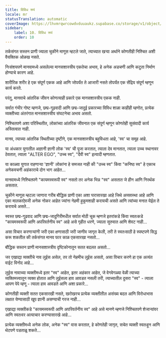 ```yaml
---
title: विविध रूपं
locale: mr
statusTranslation: automatic
coverImage: https://lhvmrqwrcowdvduuaukz.supabase.co/storage/v1/object/public/strapi-uploads/small_cover-tratado-de-psicologia-revolucionaria.webp-5e15e1cec4e0ebebcde5d7fc7565d8fd.webp
sidebar:
    label: 10. विविध रूपं
    order: 10
---
```

तर्कसंगत सस्तन प्राणी ज्याला चुकीने माणूस म्हटले जाते, त्याच्यात खऱ्या अर्थाने कोणतीही निश्चित अशी वैयक्तिक ओळख नसते.

निःसंशयपणे मानवामध्ये असलेल्या मानसशास्त्रीय एकतेचा अभाव, हे अनेक अडचणी आणि कटुता निर्माण होण्याचे कारण आहे.

शारीरिक शरीर हे एक संपूर्ण एकक आहे आणि जोपर्यंत ते आजारी नसते तोपर्यंत एक सेंद्रिय संपूर्ण म्हणून कार्य करते.

परंतु, मानवाचे आंतरिक जीवन कोणत्याही प्रकारे एक मानसशास्त्रीय एकक नाही.

सर्वात गंभीर गोष्ट म्हणजे, छद्म-गूढवादी आणि छद्म-जादुई प्रकारच्या विविध शाळा काहीही म्हणोत, प्रत्येक व्यक्तीच्या अंतरंगात मानसशास्त्रीय संघटनेचा अभाव असतो.

निश्चितपणे अशा परिस्थितीत, लोकांच्या आंतरिक जीवनात एक संपूर्ण म्हणून कोणतेही सुसंवादी कार्य अस्तित्वात नाही.

मानव, त्याच्या आंतरिक स्थितीच्या दृष्टीने, एक मानसशास्त्रीय बहुविधता आहे, 'स्व' चा समूह आहे.

या अंधकार युगातील अज्ञानी ज्ञानी लोक 'स्व' ची पूजा करतात, त्याला देव मानतात, त्याला उच्च स्थानावर ठेवतात, त्याला "ALTER EGO", "उच्च स्व", "दैवी स्व" इत्यादी म्हणतात.

या काळ्या युगात राहणाऱ्या 'ज्ञानी' लोकांना हे समजत नाही की "उच्च स्व" किंवा "कनिष्ठ स्व" हे एकाच अनेकवचनी अहंकाराचे दोन भाग आहेत...

मानवामध्ये निश्चितपणे "कायमस्वरूपी स्व" नसतो तर अनेक भिन्न "स्व" असतात जे हीन आणि निरर्थक असतात.

चुकीने माणूस म्हटला जाणारा गरीब बौद्धिक प्राणी एका अशा घरासारखा आहे जिथे अव्यवस्था आहे आणि एका मालकाऐवजी अनेक नोकर आहेत ज्यांना नेहमी हुकूमशाही करायची असते आणि त्यांच्या मनात येईल ते करायचे असते...

स्वस्त छद्म-गूढवाद आणि छद्म-जादुगिरीमधील सर्वात मोठी चूक म्हणजे इतरांकडे किंवा स्वतःकडे "कायमस्वरूपी आणि अपरिवर्तनीय स्व" आहे असे गृहीत धरणे, ज्याला सुरुवात आणि शेवट नाही...

असा विचार करणाऱ्यांनी जरी एका क्षणासाठी जरी जाणीव जागृत केली, तरी ते स्वतःसाठी हे स्पष्टपणे सिद्ध करू शकतील की तर्कसंगत मानव फार काळ एकसारखा नसतो...

बौद्धिक सस्तन प्राणी मानसशास्त्रीय दृष्टिकोनातून सतत बदलत असतो...

जर एखाद्या व्यक्तीचे नाव लुईस असेल, तर तो नेहमीच लुईस असतो, असा विचार करणे हा एक अत्यंत वाईट विनोद आहे...

लुईस नावाच्या व्यक्तीमध्ये इतर "स्व" आहेत, इतर अहंकार आहेत, जे वेगवेगळ्या वेळी त्याच्या व्यक्तिमत्त्वातून व्यक्त होतात आणि लुईसला हाव आवडत नसली तरी, त्याच्यातील दुसरा "स्व" - त्याला आपण पेपे म्हणू - त्याला हाव आवडते आणि अशा प्रकारे...

कोणतीही व्यक्ती सतत एकसारखी नसते, खरोखरच प्रत्येक व्यक्तीतील असंख्य बदल आणि विरोधाभास लक्षात येण्यासाठी खूप ज्ञानी असण्याची गरज नाही...

एखाद्या व्यक्तीकडे "कायमस्वरूपी आणि अपरिवर्तनीय स्व" आहे असे मानणे म्हणजे निश्चितपणे शेजाऱ्यांवर आणि स्वतःवर अत्याचार करण्यासारखे आहे...

प्रत्येक व्यक्तीमध्ये अनेक लोक, अनेक "स्व" वास करतात, हे कोणतेही जागृत, सचेत व्यक्ती स्वतःहून आणि थेटपणे पडताळू शकते...


